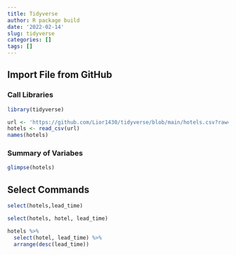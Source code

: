 ```yaml
---
title: Tidyverse
author: R package build
date: '2022-02-14'
slug: tidyverse
categories: []
tags: []
---
```


## Import File from GitHub

### Call Libraries 

```r
library(tidyverse)
```

```r
url <- 'https://github.com/Lior1430/tidyverse/blob/main/hotels.csv?raw=true'
hotels <- read_csv(url)
names(hotels)
```

### Summary of Variabes
```r
glimpse(hotels)
```

## Select Commands
```r
select(hotels,lead_time)
```
```r
select(hotels, hotel, lead_time)
```
```r
hotels %>%
  select(hotel, lead_time) %>%
  arrange(desc(lead_time))
```

```r

```

